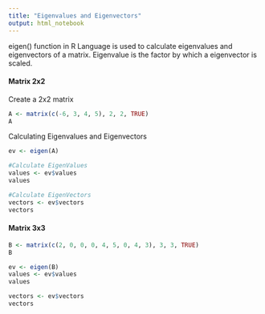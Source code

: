 ```yaml
---
title: "Eigenvalues and Eigenvectors"
output: html_notebook
---
```


eigen() function in R Language is used to calculate eigenvalues and eigenvectors of a matrix. Eigenvalue is the factor by which a eigenvector is scaled.

#### Matrix 2x2
Create a 2x2 matrix
```r
A <- matrix(c(-6, 3, 4, 5), 2, 2, TRUE)
A
```

Calculating Eigenvalues and Eigenvectors
```r
ev <- eigen(A)

#Calculate EigenValues
values <- ev$values
values

#Calculate EigenVectors
vectors <- ev$vectors
vectors

```

#### Matrix 3x3
```r
B <- matrix(c(2, 0, 0, 0, 4, 5, 0, 4, 3), 3, 3, TRUE)
B
```

```r
ev <- eigen(B)
values <- ev$values
values

vectors <- ev$vectors
vectors
```

